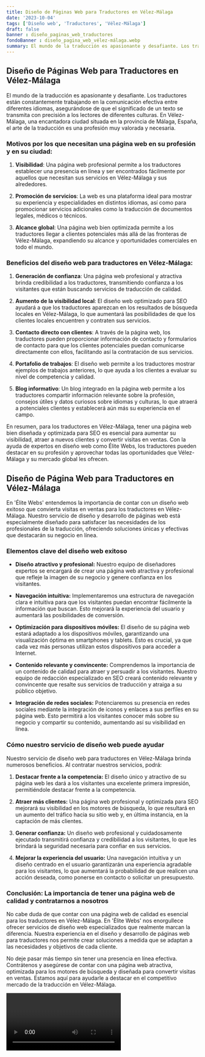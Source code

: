 ```yaml
---
title: Diseño de Páginas Web para Traductores en Vélez-Málaga
date: '2023-10-04'
tags: ['Diseño web', 'Traductores', 'Vélez-Málaga']
draft: false
banner : diseño_paginas_web_traductores
fondoBanner : diseño_pagina_web_vélez-málaga.webp
summary: El mundo de la traducción es apasionante y desafiante. Los traductores están constantemente trabajando en la comunicación efectiva entre diferentes idiomas, asegurándose de que el significado de un texto se transmita con precisión a los lectores de diferentes culturas. En VélezMálaga, una encantadora ciudad situada en la provincia de Málaga, España, el arte de la traducción es una profesión muy valorada y necesaria.
---
```


## Diseño de Páginas Web para Traductores en Vélez-Málaga

El mundo de la traducción es apasionante y desafiante. Los traductores están constantemente trabajando en la comunicación efectiva entre diferentes idiomas, asegurándose de que el significado de un texto se transmita con precisión a los lectores de diferentes culturas. En Vélez-Málaga, una encantadora ciudad situada en la provincia de Málaga, España, el arte de la traducción es una profesión muy valorada y necesaria.

### Motivos por los que necesitan una página web en su profesión y en su ciudad:

1. **Visibilidad**: Una página web profesional permite a los traductores establecer una presencia en línea y ser encontrados fácilmente por aquellos que necesitan sus servicios en Vélez-Málaga y sus alrededores.

2. **Promoción de servicios**: La web es una plataforma ideal para mostrar su experiencia y especialidades en distintos idiomas, así como para promocionar servicios adicionales como la traducción de documentos legales, médicos o técnicos.

3. **Alcance global**: Una página web bien optimizada permite a los traductores llegar a clientes potenciales más allá de las fronteras de Vélez-Málaga, expandiendo su alcance y oportunidades comerciales en todo el mundo.

### Beneficios del diseño web para traductores en Vélez-Málaga:

1. **Generación de confianza**: Una página web profesional y atractiva brinda credibilidad a los traductores, transmitiendo confianza a los visitantes que están buscando servicios de traducción de calidad.

2. **Aumento de la visibilidad local**: El diseño web optimizado para SEO ayudará a que los traductores aparezcan en los resultados de búsqueda locales en Vélez-Málaga, lo que aumentará las posibilidades de que los clientes locales encuentren y contraten sus servicios.

3. **Contacto directo con clientes**: A través de la página web, los traductores pueden proporcionar información de contacto y formularios de contacto para que los clientes potenciales puedan comunicarse directamente con ellos, facilitando así la contratación de sus servicios.

4. **Portafolio de trabajos**: El diseño web permite a los traductores mostrar ejemplos de trabajos anteriores, lo que ayuda a los clientes a evaluar su nivel de competencia y calidad.

5. **Blog informativo**: Un blog integrado en la página web permite a los traductores compartir información relevante sobre la profesión, consejos útiles y datos curiosos sobre idiomas y culturas, lo que atraerá a potenciales clientes y establecerá aún más su experiencia en el campo.

En resumen, para los traductores en Vélez-Málaga, tener una página web bien diseñada y optimizada para SEO es esencial para aumentar su visibilidad, atraer a nuevos clientes y convertir visitas en ventas. Con la ayuda de expertos en diseño web como Élite Webs, los traductores pueden destacar en su profesión y aprovechar todas las oportunidades que Vélez-Málaga y su mercado global les ofrecen.

<GifSeo />

<Cta />

## Diseño de Página Web para Traductores en Vélez-Málaga

En 'Élite Webs' entendemos la importancia de contar con un diseño web exitoso que convierta visitas en ventas para los traductores en Vélez-Málaga. Nuestro servicio de diseño y desarrollo de páginas web está especialmente diseñado para satisfacer las necesidades de los profesionales de la traducción, ofreciendo soluciones únicas y efectivas que destacarán su negocio en línea.

### Elementos clave del diseño web exitoso

- **Diseño atractivo y profesional:** Nuestro equipo de diseñadores expertos se encargará de crear una página web atractiva y profesional que refleje la imagen de su negocio y genere confianza en los visitantes.

- **Navegación intuitiva:** Implementaremos una estructura de navegación clara e intuitiva para que los visitantes puedan encontrar fácilmente la información que buscan. Esto mejorará la experiencia del usuario y aumentará las posibilidades de conversión.

- **Optimización para dispositivos móviles:** El diseño de su página web estará adaptado a los dispositivos móviles, garantizando una visualización óptima en smartphones y tablets. Esto es crucial, ya que cada vez más personas utilizan estos dispositivos para acceder a Internet.

- **Contenido relevante y convincente:** Comprendemos la importancia de un contenido de calidad para atraer y persuadir a los visitantes. Nuestro equipo de redacción especializado en SEO creará contenido relevante y convincente que resalte sus servicios de traducción y atraiga a su público objetivo.

- **Integración de redes sociales:** Potenciaremos su presencia en redes sociales mediante la integración de iconos y enlaces a sus perfiles en su página web. Esto permitirá a los visitantes conocer más sobre su negocio y compartir su contenido, aumentando así su visibilidad en línea.

### Cómo nuestro servicio de diseño web puede ayudar

Nuestro servicio de diseño web para traductores en Vélez-Málaga brinda numerosos beneficios. Al contratar nuestros servicios, podrá:

1. **Destacar frente a la competencia:** El diseño único y atractivo de su página web les dará a los visitantes una excelente primera impresión, permitiéndole destacar frente a la competencia.

2. **Atraer más clientes:** Una página web profesional y optimizada para SEO mejorará su visibilidad en los motores de búsqueda, lo que resultará en un aumento del tráfico hacia su sitio web y, en última instancia, en la captación de más clientes.

3. **Generar confianza:** Un diseño web profesional y cuidadosamente ejecutado transmitirá confianza y credibilidad a los visitantes, lo que les brindará la seguridad necesaria para confiar en sus servicios.

4. **Mejorar la experiencia del usuario:** Una navegación intuitiva y un diseño centrado en el usuario garantizarán una experiencia agradable para los visitantes, lo que aumentará la probabilidad de que realicen una acción deseada, como ponerse en contacto o solicitar un presupuesto.

### Conclusión: La importancia de tener una página web de calidad y contratarnos a nosotros

No cabe duda de que contar con una página web de calidad es esencial para los traductores en Vélez-Málaga. En 'Élite Webs' nos enorgullece ofrecer servicios de diseño web especializados que realmente marcan la diferencia. Nuestra experiencia en el diseño y desarrollo de páginas web para traductores nos permite crear soluciones a medida que se adaptan a las necesidades y objetivos de cada cliente.

No deje pasar más tiempo sin tener una presencia en línea efectiva. Contrátenos y asegúrese de contar con una página web atractiva, optimizada para los motores de búsqueda y diseñada para convertir visitas en ventas. Estamos aquí para ayudarle a destacar en el competitivo mercado de la traducción en Vélez-Málaga.

<Video />

<CtaBot job='Traductores' city='Vélez-Málaga'/>

<Gmaps query='Vélez-Málaga+españa+maps' />